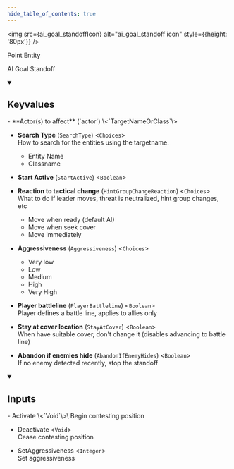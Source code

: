 ```yaml
---
hide_table_of_contents: true
---
```



<img src={ai_goal_standoffIcon} alt="ai_goal_standoff icon" style={{height: '80px'}} />

Point Entity

AI Goal Standoff

<details open>
<summary><h2>Keyvalues</h2></summary>
- **Actor(s) to affect** (`actor`) \<`TargetNameOrClass`\>

- **Search Type** (`SearchType`) \<`Choices`\>\
How to search for the entities using the targetname.
  - Entity Name 
  - Classname 


- **Start Active** (`StartActive`) \<`Boolean`\>

- **Reaction to tactical change** (`HintGroupChangeReaction`) \<`Choices`\>\
What to do if leader moves, threat is neutralized, hint group changes, etc
  - Move when ready (default AI) 
  - Move when seek cover 
  - Move immediately 


- **Aggressiveness** (`Aggressiveness`) \<`Choices`\>
  - Very low 
  - Low 
  - Medium 
  - High 
  - Very High 


- **Player battleline** (`PlayerBattleline`) \<`Boolean`\>\
Player defines a battle line, applies to allies only

- **Stay at cover location** (`StayAtCover`) \<`Boolean`\>\
When have suitable cover, don't change it (disables advancing to battle line)

- **Abandon if enemies hide** (`AbandonIfEnemyHides`) \<`Boolean`\>\
If no enemy detected recently, stop the standoff


 </details>
<details open>
<summary><h2>Inputs</h2></summary>
- Activate \<`Void`\>\
Begin contesting position

- Deactivate \<`Void`\>\
Cease contesting position

- SetAggressiveness \<`Integer`\>\
Set aggressiveness


 </details>
